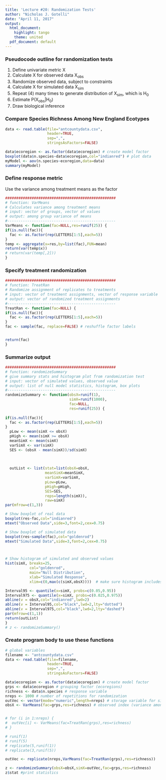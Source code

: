 ---
title: 'Lecture #20: Randomization Tests'
author: "Nicholas J. Gotelli"
date: "April 11, 2017"
output:
  html_document:
    highlight: tango
    theme: united
  pdf_document: default
---
### Pseudocode outline for randomization tests
1. Define univariate metric X
2. Calculate X for observed data X~obs~
3. Randomize observed data, subject to constraints
4. Calculate X for simulated data X~sim~
5. Repeat (4) many times to generate distribution of X~sim~, which is H~0~
6. Estimate P(X~obs~|H~0~)
7. Draw biological inference

### Compare Species Richness Among New England Ecotypes
```{r, eval=FALSE}
data <- read.table(file="antcountydata.csv",
                   header=TRUE,
                   sep=",",
                   stringsAsFactors=FALSE)

data$ecoregion <- as.factor(data$ecoregion) # create model factor
boxplot(data$n.species~data$ecoregion,col="indianred") # plot data
myModel <- aov(n.species~ecoregion,data=data)
summary(myModel)

```
### Define response metric
Use the variance among treatment means as the factor

```{r, eval=FALSE}

##################################################
# function: VarMeans
# Calculates variance among treatment means
# input: vector of groups, vector of values
# output: among group variance of means
#------------------------------------------------- 
VarMeans <- function(fac=NULL,res=runif(25)) {
if(is.null(fac)){
  fac <- as.factor(rep(LETTERS[1:5],each=5))
}
temp <- aggregate(x=res,by=list(fac),FUN=mean)
return(var(temp$x))
# return(var(temp[,2]))
}
```

### Specify treatment randomization


```{r, eval=FALSE}
##################################################
# function: TreatRan
# Randomize assignment of replicates to treatments
# input: vector of treatment assignments, vector of response variable
# output: vector of randomized treatment assignments
#------------------------------------------------- 
TreatRan <- function(fac=NULL) {
if(is.null(fac)){
  fac <- as.factor(rep(LETTERS[1:5],each=5))
}
fac <- sample(fac, replace=FALSE) # reshuffle factor labels 


return(fac)
}
```
### Summarize output
```{r, eval=FALSE}
##################################################
# function: randomizeSummary
# give summary stats and histogram plot from randomization test
# input: vector of simulated values, observed value
# output: list of null model statistics, histogram, box plots
#------------------------------------------------- 
randomizeSummary <- function(obsX=runif(1),
                             simX=runif(1000), 
                             fac=NULL,
                             res=runif(25)) {
  
if(is.null(fac)){
  fac <- as.factor(rep(LETTERS[1:5],each=5))
} 
  pLow <- mean(simX <= obsX)
  pHigh <- mean(simX >= obsX)
  meanSimX <- mean(simX)
  varSimX <- var(simX)
  SES <- (obsX - mean(simX))/sd(simX)
  
  
  
  outList <- list(stat=list(obsX=obsX,
                  meanSimX=meanSimX,
                  varSimX=varSimX,
                  pLow=pLow,
                  pHigh=pHigh,
                  SES=SES,
                  reps=length(simX)),
                  raw=simX)
par(mfrow=c(1,3))  

# Show boxplot of real data
boxplot(res~fac,col="indianred")
mtext("Observed Data",side=3,font=2,cex=0.75)

# Show boxplot of simulated data
boxplot(res~sample(fac),col="goldenrod")
mtext("Simulated Data",side=3,font=2,cex=0.75)



# Show histogram of simulated and observed values
hist(simX, breaks=25, 
           col="goldenrod",
           main="Null Distribution",
           xlab="Simulated Response",
           xlim=c(0,max(c(simX,obsX))))  # make sure histogram includes observed

Interval95 <- quantile(x=simX, probs=c(0.05,0.95))
Interval975 <- quantile(x=simX, probs=c(0.025,0.975))
abline(v = obsX,col="indianred",lwd=2)
abline(v = Interval95,col="black",lwd=2,lty="dotted")
abline(v = Interval975,col="black",lwd=2,lty="dashed")
par(mfrow=c(1,1))
return(outList)
}
# z <- randomizeSummary()
```

### Create program body to use these functions

```{r, eval=FALSE}
# global variables
filename <- "antcountydata.csv"
data <- read.table(file=filename,
                   header=TRUE,
                   sep=",",
                   stringsAsFactors=FALSE)

data$ecoregion <- as.factor(data$ecoregion) # create model factor
grps <- data$ecoregion # grouping factor (ecoregions)
richness <- data$n.species # response variable
nreps <- 1000 # number of repetitions for randomization
outVec <- vector(mode="numeric",length=nreps) # storage variable for simulated
obsX <- VarMeans(fac=grps,res=richness) # observed index (variance among means)


# for (i in 1:nreps) {
#  outVec[i] <- VarMeans(fac=TreatRan(grps),res=richness)
# }

# runif(1)
# runif(5)
# replicate(5,runif(1))
# replicate(3,runif(5))

outVec <- replicate(nreps,VarMeans(fac=TreatRan(grps),res=richness))

z <- randomizeSummary(obsX=obsX,simX=outVec,fac=grps,res=richness)
z$stat #print statistics
```


